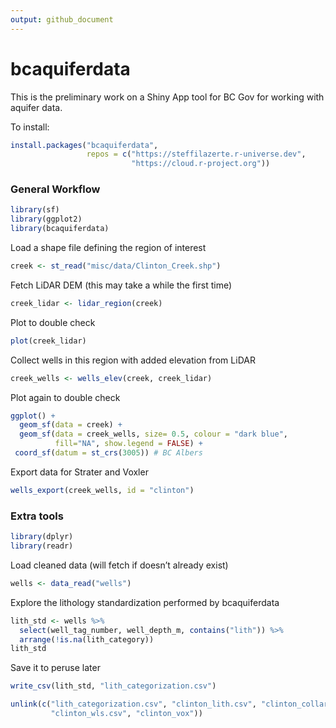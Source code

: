 ```yaml
---
output: github_document
---
```


# bcaquiferdata

This is the preliminary work on a Shiny App tool for BC Gov for working with aquifer data.


To install:

```r
install.packages("bcaquiferdata", 
                 repos = c("https://steffilazerte.r-universe.dev", 
                           "https://cloud.r-project.org"))
```

### General Workflow
```r
library(sf)
library(ggplot2)
library(bcaquiferdata)
```


Load a shape file defining the region of interest
```r
creek <- st_read("misc/data/Clinton_Creek.shp")
```

Fetch LiDAR DEM (this may take a while the first time)

```r
creek_lidar <- lidar_region(creek)
```

Plot to double check
```r
plot(creek_lidar)
```

Collect wells in this region with added elevation from LiDAR

```r
creek_wells <- wells_elev(creek, creek_lidar)
```

Plot again to double check
```r
ggplot() +
  geom_sf(data = creek) +
  geom_sf(data = creek_wells, size= 0.5, colour = "dark blue",
          fill="NA", show.legend = FALSE) +
 coord_sf(datum = st_crs(3005)) # BC Albers
```

Export data for Strater and Voxler
```r
wells_export(creek_wells, id = "clinton")
```



### Extra tools

```r
library(dplyr)
library(readr)
```


Load cleaned data (will fetch if doesn't already exist)

```r
wells <- data_read("wells")
```

Explore the lithology standardization performed by bcaquiferdata

```r
lith_std <- wells %>%
  select(well_tag_number, well_depth_m, contains("lith")) %>%
  arrange(!is.na(lith_category))
lith_std
```

Save it to peruse later
```r
write_csv(lith_std, "lith_categorization.csv")
```


```r
unlink(c("lith_categorization.csv", "clinton_lith.csv", "clinton_collars.csv",
         "clinton_wls.csv", "clinton_vox"))
```

